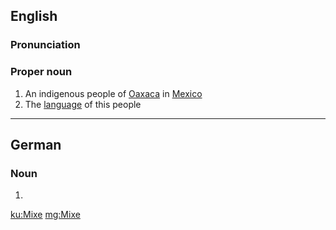 {{also|mixe|mixé}}
==English==

===Pronunciation===
{{rfp|lang=en}}

===Proper noun===
{{wikipedia}}
{{en-proper noun}}

# An indigenous people of [[Oaxaca]] in [[Mexico]]
# The [[language]] of this people

----

==German==

===Noun===
{{head|de|noun form}}

# {{plural of|Mix|lang=de}}

[[ku:Mixe]]
[[mg:Mixe]]